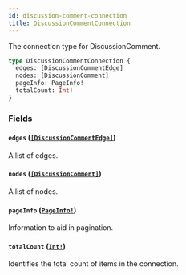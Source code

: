 ```yaml
---
id: discussion-comment-connection
title: DiscussionCommentConnection
---
```


The connection type for DiscussionComment.

```graphql
type DiscussionCommentConnection {
  edges: [DiscussionCommentEdge]
  nodes: [DiscussionComment]
  pageInfo: PageInfo!
  totalCount: Int!
}
```

### Fields

#### `edges` ([`[DiscussionCommentEdge]`](/docs/api/objects/discussion-comment-edge))

A list of edges.

#### `nodes` ([`[DiscussionComment]`](/docs/api/objects/discussion-comment))

A list of nodes.

#### `pageInfo` ([`PageInfo!`](/docs/api/objects/page-info))

Information to aid in pagination.

#### `totalCount` ([`Int!`](/docs/api/scalars/int))

Identifies the total count of items in the connection.
